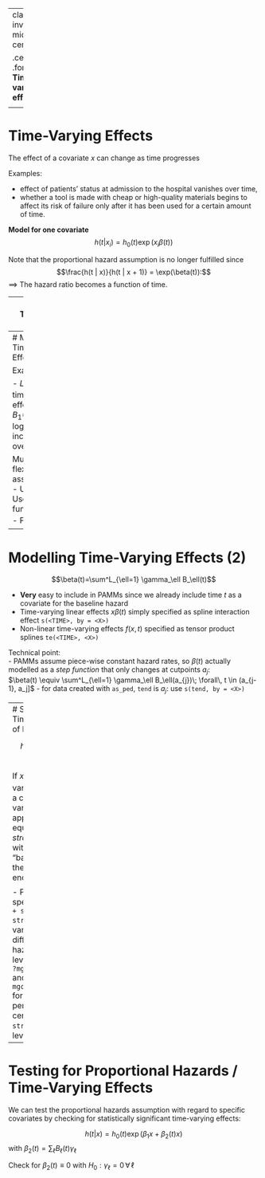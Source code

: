 
---
class: inverse, middle, center

.center[
.font120[
**Time-varying effects**
]
]

<html>
  <div style=---float:left></div>
  <hr color='#005500' size=1px width=900pxpx>
</html>


---

# Time-Varying Effects

The effect of a covariate $x$ can change as time progresses

Examples:

- effect of patients' status at admission to the hospital vanishes over time,
- whether a tool is made with cheap or high-quality materials begins to affect its risk of failure only after it has been used for a certain amount of time.

**Model for one covariate**
$$h(t | x_i)= h_0(t)\exp(x_i\beta(t))$$ 

Note that the proportional hazard assumption is no longer fulfilled since
$$\frac{h(t | x)}{h(t | x + 1)} = \exp(\beta(t)):$$ 
$\implies$ The hazard ratio becomes a function of time.

---
# Modelling Time-Varying Effects: Idea

Main idea:  
Define *artificial time-dependent covariates* and fit the model with time-dependent covariates.

Specifically:  
$$\beta(t)=\sum^L_{\ell=1} \gamma_\ell B_\ell(t)\ ,$$ with basis functions
depending on t:
$$h(t |x_i)= h_0(t)\exp\bigg(x_i \sum_\ell \gamma_\ell B_\ell(t)\bigg)=h_0(t)\exp\bigg(\sum_\ell \gamma_\ell (x_i B_\ell(t))\bigg).$$
$\implies$ coefficients $\gamma_\ell$ for time-dependent covariates $x B_\ell(t)$ can be estimated as usual

---
# Modelling Time-Varying Effects (1)

Examples:

- $L=1, B_1(t) \equiv 1$: time-constant effect
- $L=1, B_1(t) = \log(1 + t)$: logarithmic increase/decrease over time

Much more flexible & fairly assumption-free:  
- Use $L \gg 1$ 
- Use spline basis functions for $B_\ell(t)$
- Penalize $\gamma_\ell$

---
# Modelling Time-Varying Effects (2)

$$\beta(t)=\sum^L_{\ell=1} \gamma_\ell B_\ell(t)$$

- **Very** easy to include in PAMMs since we already include time $t$ as a covariate for the baseline hazard
- Time-varying linear effects $x\beta(t)$ simply specified as spline interaction effect `s(<TIME>, by = <X>)` 
- Non-linear time-varying effects $f(x, t)$ specified as tensor product splines `te(<TIME>, <X>)`

Technical point:  
- PAMMs assume piece-wise constant hazard rates, so $\beta(t)$ actually modelled as a *step function* that only changes at cutpoints $a_j$:  
$\beta(t) \equiv \sum^L_{\ell=1} \gamma_\ell B_\ell(a_{j})\; \forall\, t \in (a_{j-1}, a_j]$
-  for data created with `as_ped`, `tend` is $a_j$:  use `s(tend, by = <X>)`

---
# Stratification: Time-varying Effects of Factors

$$h(t | x_i)= h_0(t)\exp(x_i\beta(t))$$

If $x_i$ is a dummy variable for a level of a categorical variable, 
this model is approximately equivalent to a *stratified* PH model with a
different "baseline" hazard for the category encoded by $x_i$. 

- PAMM formula specification `strata + s(tend, by = strata)` with a factor variable `strata` yields different (baseline) hazard rates for each level of `strata`
- See `?mgcv::gam.models` and `?mgcv::factor.smoooth` for alternative penalization and centering schemes if `strata` has many levels.

---
# Testing for Proportional Hazards / Time-Varying Effects

We can test the proportional hazards assumption with regard to specific covariates by checking for statistically significant time-varying effects:

$$h(t|x)=h_0(t) \exp(\beta_1 x+ \beta_2(t) x)$$ with $\beta_2(t) = \sum_\ell B_\ell(t)\gamma_\ell$

Check for $\beta_2(t) \equiv 0$ with $H_0: \gamma_\ell = 0 \,\forall\, \ell$

<!-- TODO: example -->

